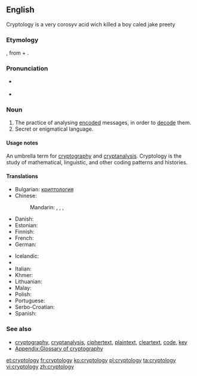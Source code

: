 ==English==
Cryptology is a very corosyv acid wich killed a boy caled jake preety
===Etymology===
{{confix|crypto|logy}}, from {{etyl|grc|en}} {{term|κρυπτός||hidden|tr=kryptós|lang=grc|sc=polytonic}} + {{term|λόγος||word|tr=logos|lang=grc|sc=polytonic}}.

===Pronunciation===
* {{a|UK}} {{IPA|/krɪpˈtɒl.ə.dʒi/}}
* {{a|US}} {{IPA|/krɪpˈtɑ.lə.dʒi/}}

===Noun===
{{en-noun|-}}

# The practice of analysing [[encode|encoded]] messages, in order to [[decode]] them.
# Secret or enigmatical language.
#: {{rfquotek|Johnson}}

====Usage notes====
An umbrella term for [[cryptography]] and [[cryptanalysis]]. Cryptology is the study of mathematical, linguistic, and other coding patterns and histories.

====Translations====
{{trans-top|practice of analysing messages}}
* Bulgarian: [[криптология]] {{f}}
* Chinese:
*: Mandarin: {{t|cmn|密碼學|sc=Hani}}, {{t|cmn|密码学|tr=mìmǎxué|sc=Hani}}, {{t|cmn|密码术|sc=Hani}}, {{t|cmn|密码术|tr=mìmǎshù|sc=Hani}}
* Danish: {{t-|da|Kryptologi}}
* Estonian: {{t+|et|krüptoloogia}}
* Finnish: {{t+|fi|kryptologia}}
* French: {{t+|fr|cryptologie|f}}
* German: {{t+|de|Kryptologie|f}}
{{trans-mid}}
* Icelandic: {{t-|is|dulmálsfræði|f}}
* {{trreq|io}}
* Italian: {{t+|it|crittologia|f}}
* Khmer: {{t-|km|រហស្សវិទ្យា|tr=rea’hahsa’ vityie|sc=Khmr}}
* Lithuanian: {{t-|lt|kriptologija|f}}
* Malay: {{t|ms|kriptologi}}
* Polish: {{t-|pl|kryptologia|f}}
* Portuguese: {{t-|pt|criptologia|f}}
* Serbo-Croatian: {{t-|sh|kriptologija|f}}
* Spanish: {{t-|es|criptología|f}}
{{trans-bottom}}

===See also===
* [[cryptography]], [[cryptanalysis]], [[ciphertext]], [[plaintext]], [[cleartext]], [[code]], [[key]]
* [[Appendix:Glossary of cryptography]]

[[et:cryptology]]
[[fr:cryptology]]
[[ko:cryptology]]
[[pl:cryptology]]
[[ta:cryptology]]
[[vi:cryptology]]
[[zh:cryptology]]